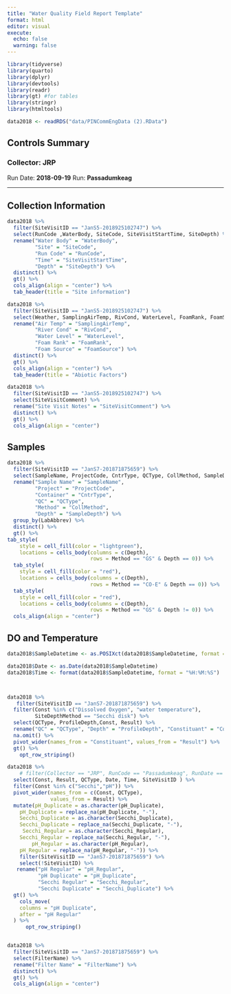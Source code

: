 ```yaml
---
title: "Water Quality Field Report Template"
format: html
editor: visual
execute:
  echo: false
  warning: false
---
```


```r
library(tidyverse)
library(quarto)
library(dplyr)
library(devtools)
library(readr)
library(gt) #for tables
library(stringr)
library(htmltools)
```

```r
data2018 <- readRDS("data/PINCommEngData (2).RData")
```

## Controls Summary

### Collector: JRP

Run Date: **2018-09-19** Run: **Passadumkeag**

------------------------------------------------------------------------

::: panel-tabset
## Collection Information

```r

data2018 %>% 
  filter(SiteVisitID == "JanS5-2018925102747") %>% 
  select(RunCode ,WaterBody, SiteCode, SiteVisitStartTime, SiteDepth) %>%
  rename("Water Body" = "WaterBody",
         "Site" = "SiteCode",
         "Run Code" = "RunCode",
         "Time" = "SiteVisitStartTime",
         "Depth" = "SiteDepth") %>%
  distinct() %>% 
  gt() %>%
  cols_align(align = "center") %>% 
  tab_header(title = "Site information")

data2018 %>% 
  filter(SiteVisitID == "JanS5-2018925102747") %>% 
  select(Weather, SamplingAirTemp, RivCond, WaterLevel, FoamRank, FoamSource) %>% 
  rename("Air Temp" = "SamplingAirTemp",
         "River Cond" = "RivCond", 
         "Water Level" = "WaterLevel",
         "Foam Rank" = "FoamRank",
         "Foam Source" = "FoamSource") %>%
  distinct() %>% 
  gt() %>%
  cols_align(align = "center") %>%
  tab_header(title = "Abiotic Factors")

data2018 %>% 
  filter(SiteVisitID == "JanS5-2018925102747") %>% 
  select(SiteVisitComment) %>% 
  rename("Site Visit Notes" = "SiteVisitComment") %>%
  distinct() %>% 
  gt() %>%
  cols_align(align = "center")


```

## Samples

```r

data2018 %>% 
  filter(SiteVisitID == "JanS7-201871875659") %>% 
  select(SampleName, ProjectCode, CntrType, QCType, CollMethod, SampleDepth, LabAbbrev) %>%
  rename("Sample Name" = "SampleName", 
         "Project" = "ProjectCode", 
         "Container" = "CntrType", 
         "QC" = "QCType",
         "Method" = "CollMethod",
         "Depth" = "SampleDepth") %>%
  group_by(LabAbbrev) %>% 
  distinct() %>% 
  gt() %>%
tab_style(
    style = cell_fill(color = "lightgreen"),
    locations = cells_body(columns = c(Depth),
                           rows = Method == "GS" & Depth == 0)) %>%
  tab_style(
    style = cell_fill(color = "red"),
    locations = cells_body(columns = c(Depth),
                           rows = Method == "CO-E" & Depth == 0)) %>%
  tab_style(
    style = cell_fill(color = "red"),
    locations = cells_body(columns = c(Depth),
                           rows = Method == "GS" & Depth != 0)) %>%
  cols_align(align = "center")
```

## DO and Temperature

```r

data2018$SampleDatetime <- as.POSIXct(data2018$SampleDatetime, format = "%m/%d/%Y %H:%M:%S")

data2018$Date <- as.Date(data2018$SampleDatetime)
data2018$Time <- format(data2018$SampleDatetime, format = "%H:%M:%S")



data2018 %>%
   filter(SiteVisitID == "JanS7-201871875659") %>%
  filter(Const %in% c("Dissolved Oxygen", "water temperature"),
         SiteDepthMethod == "Secchi disk") %>% 
  select(QCType, ProfileDepth,Const, Result) %>%
  rename("QC" = "QCType", "Depth" = "ProfileDepth", "Constituant" = "Const") %>%
  na.omit() %>%
  pivot_wider(names_from = "Constituant", values_from = "Result") %>%
  gt() %>% 
    opt_row_striping()

data2018 %>% 
    # filter(Collector == "JRP", RunCode == "Passadumkeag", RunDate == "2018-07-18") %>%
  select(Const, Result, QCType, Date, Time, SiteVisitID ) %>% 
  filter(Const %in% c("Secchi","pH")) %>% 
  pivot_wider(names_from = c(Const, QCType),
              values_from = Result) %>%
  mutate(pH_Duplicate = as.character(pH_Duplicate),
    pH_Duplicate = replace_na(pH_Duplicate, "-"),
    Secchi_Duplicate = as.character(Secchi_Duplicate),
    Secchi_Duplicate = replace_na(Secchi_Duplicate, "-"),
     Secchi_Regular = as.character(Secchi_Regular),
    Secchi_Regular = replace_na(Secchi_Regular, "-"),
        pH_Regular = as.character(pH_Regular),
    pH_Regular = replace_na(pH_Regular, "-")) %>% 
    filter(SiteVisitID == "JanS7-201871875659") %>%
    select(!SiteVisitID) %>% 
   rename("pH Regular" = "pH_Regular",
          "pH Duplicate" = "pH_Duplicate",
          "Secchi Regular" = "Secchi_Regular",
          "Secchi Duplicate" = "Secchi_Duplicate") %>%
  gt() %>% 
    cols_move(
    columns = "pH Duplicate",
    after = "pH Regular"
  ) %>% 
      opt_row_striping()


data2018 %>% 
  filter(SiteVisitID == "JanS7-201871875659") %>% 
  select(FilterName) %>%
  rename("Filter Name" = "FilterName") %>%
  distinct() %>%
  gt() %>%
  cols_align(align = "center")

```
:::
